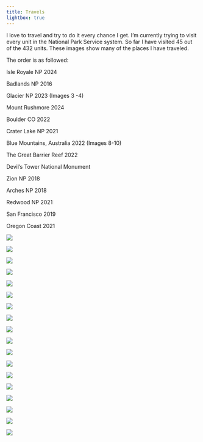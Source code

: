 ```yaml
---
title: Travels
lightbox: true
---
```

I love to travel and try to do it every chance I get. I'm currently trying to visit every unit in the National Park Service system. So far I have visited 45 out of the 432 units.
These images show many of the places I have traveled.

The order is as followed:

Isle Royale NP 2024

Badlands NP 2016

Glacier NP 2023 (Images 3 -4)

Mount Rushmore 2024

Boulder CO 2022

Crater Lake NP 2021

Blue Mountains, Australia 2022 (Images 8-10)

The Great Barrier Reef 2022

Devil's Tower National Monument

Zion NP 2018

Arches NP 2018

Redwood NP 2021

San Francisco 2019

Oregon Coast 2021

::: {layout-ncol=3}

![](IMG_3787.jpeg){group="my-group"}

![](BadlandsRainbow.jpeg){group="my-group"}

![](IMG_4152.jpeg){group="my-group"}

![](IMG_4090.jpeg){group="my-group"}

![](IMG_4632.jpeg){group="my-group"}

![](IMG_0503.jpeg){group="my-group"}

![](IMG_4100.jpeg){group="my-group"}

![](IMG_4165.jpeg){group="my-group"}

![](IMG_4198.jpeg){group="my-group"}

![](IMG_4194.jpeg){group="my-group"}

![](PC135236.jpeg){group="my-group"}

![](4.jpg){group="my-group"}

![](10.jpg){group="my-group"}

![](C2.1.jpg){group="my-group"}

![](IMG_1350.jpg){group="my-group"}

![](IMG_1347.jpg){group="my-group"}

![](IMG_1160.jpg){group="my-group"}

![](IMG_1291.jpg){group="my-group"}

:::